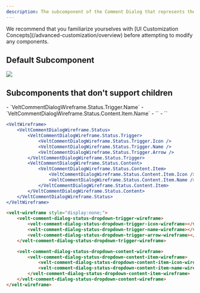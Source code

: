 ```yaml
---
description: The subcomponent of the Comment Dialog that represents the Status Dropdown
---
```


<Note>
We recommend that you familiarize yourselves with [UI Customization Concepts](/advanced-customization/overview) before attempting to modify any components.
</Note>

## Default Subcomponent
![](/images/customization/status-dropdown-customization.png)

## Subcomponents that don't support children
<Tabs>

<Tab title="React / Next.js">
- `VeltCommentDialogWireframe.Status.Trigger.Name`
- `VeltCommentDialogWireframe.Status.Content.Item.Name`


</Tab>


<Tab title="HTML / Other Frameworks">
- `<velt-comment-dialog-status-dropdown-trigger-name-wireframe>`
- `<velt-comment-dialog-status-dropdown-content-item-name-wireframe>`

</Tab>
</Tabs>

<RequestExample>

```jsx React / Next.js
<VeltWireframe>
    <VeltCommentDialogWireframe.Status>
        <VeltCommentDialogWireframe.Status.Trigger>
            <VeltCommentDialogWireframe.Status.Trigger.Icon />
            <VeltCommentDialogWireframe.Status.Trigger.Name />
            <VeltCommentDialogWireframe.Status.Trigger.Arrow />
        </VeltCommentDialogWireframe.Status.Trigger>
        <VeltCommentDialogWireframe.Status.Content>
            <VeltCommentDialogWireframe.Status.Content.Item>
                <VeltCommentDialogWireframe.Status.Content.Item.Icon />
                <VeltCommentDialogWireframe.Status.Content.Item.Name />
            </VeltCommentDialogWireframe.Status.Content.Item>
        </VeltCommentDialogWireframe.Status.Content>
    </VeltCommentDialogWireframe.Status>
</VeltWireframe>
```


```HTML HTML
<velt-wireframe style="display:none;">
    <velt-comment-dialog-status-dropdown-trigger-wireframe>
        <velt-comment-dialog-status-dropdown-trigger-icon-wireframe></velt-comment-dialog-status-dropdown-trigger-icon-wireframe>
        <velt-comment-dialog-status-dropdown-trigger-name-wireframe></velt-comment-dialog-status-dropdown-trigger-name-wireframe>
        <velt-comment-dialog-status-dropdown-trigger-arrow-wireframe></velt-comment-dialog-status-dropdown-trigger-arrow-wireframe>
    </velt-comment-dialog-status-dropdown-trigger-wireframe>

    <velt-comment-dialog-status-dropdown-content-wireframe>
        <velt-comment-dialog-status-dropdown-content-item-wireframe>
            <velt-comment-dialog-status-dropdown-content-item-icon-wireframe></velt-comment-dialog-status-dropdown-content-item-icon-wireframe>
            <velt-comment-dialog-status-dropdown-content-item-name-wireframe></velt-comment-dialog-status-dropdown-content-item-name-wireframe>
        </velt-comment-dialog-status-dropdown-content-item-wireframe>
    </velt-comment-dialog-status-dropdown-content-wireframe>
</velt-wireframe>
```
</RequestExample>

